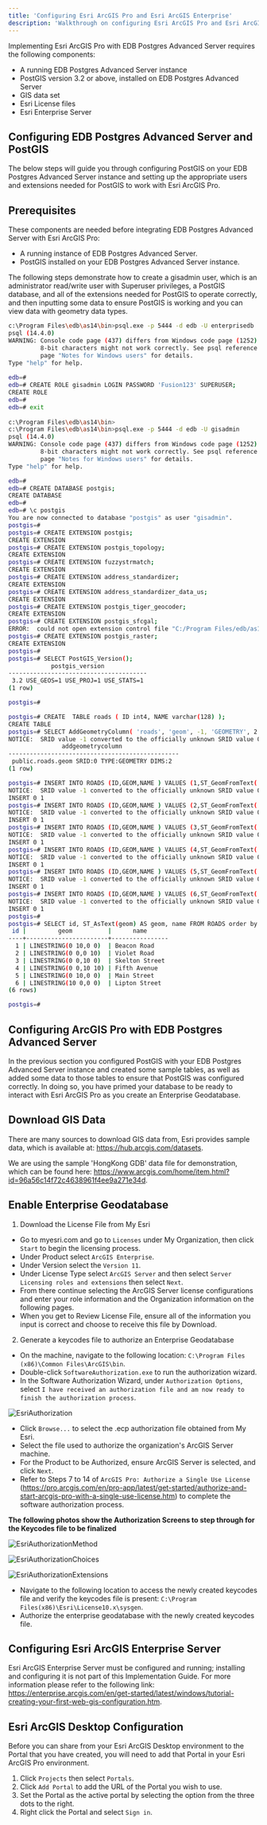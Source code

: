 ```yaml
---
title: 'Configuring Esri ArcGIS Pro and Esri ArcGIS Enterprise'
description: 'Walkthrough on configuring Esri ArcGIS Pro and Esri ArcGIS Enterprise'
---
```


Implementing Esri ArcGIS Pro with EDB Postgres Advanced Server requires the following components:

- A running EDB Postgres Advanced Server instance
- PostGIS version 3.2 or above, installed on EDB Postgres Advanced Server
- GIS data set
- Esri License files
- Esri Enterprise Server

## Configuring EDB Postgres Advanced Server and PostGIS
The below steps will guide you through configuring PostGIS on your EDB Postgres Advanced Server instance and setting up the appropriate users and extensions needed for PostGIS to work with Esri ArcGIS Pro.

## Prerequisites

These components are needed before integrating EDB Postgres Advanced Server with Esri ArcGIS Pro:
- A running instance of EDB Postgres Advanced Server.
- PostGIS installed on your EDB Postgres Advanced Server instance. 

The following steps demonstrate how to create a gisadmin user, which is an administrator read/write user with Superuser privileges, a PostGIS database, and all of the extensions needed for PostGIS to operate correctly, and then inputting some data to ensure PostGIS is working and you can view data with geometry data types.

```bash
c:\Program Files\edb\as14\bin>psql.exe -p 5444 -d edb -U enterprisedb
psql (14.4.0)
WARNING: Console code page (437) differs from Windows code page (1252)
         8-bit characters might not work correctly. See psql reference
         page "Notes for Windows users" for details.
Type "help" for help.
 
edb=#
edb=# CREATE ROLE gisadmin LOGIN PASSWORD 'Fusion123' SUPERUSER;
CREATE ROLE
edb=#
edb=# exit
 
c:\Program Files\edb\as14\bin>
c:\Program Files\edb\as14\bin>psql.exe -p 5444 -d edb -U gisadmin
psql (14.4.0)
WARNING: Console code page (437) differs from Windows code page (1252)
         8-bit characters might not work correctly. See psql reference
         page "Notes for Windows users" for details.
Type "help" for help.

edb=#
edb=# CREATE DATABASE postgis;
CREATE DATABASE
edb=#
edb=# \c postgis
You are now connected to database "postgis" as user "gisadmin".
postgis=#
postgis=# CREATE EXTENSION postgis;
CREATE EXTENSION
postgis=# CREATE EXTENSION postgis_topology;
CREATE EXTENSION
postgis=# CREATE EXTENSION fuzzystrmatch;
CREATE EXTENSION
postgis=# CREATE EXTENSION address_standardizer;
CREATE EXTENSION
postgis=# CREATE EXTENSION address_standardizer_data_us;
CREATE EXTENSION
postgis=# CREATE EXTENSION postgis_tiger_geocoder;
CREATE EXTENSION
postgis=# CREATE EXTENSION postgis_sfcgal;
ERROR:  could not open extension control file "C:/Program Files/edb/as14/share/extension/postgis_sfcgal.control": No such file or directory                  —THIS WILL NOT WORK WITH 2.* and above versions as per docs
postgis=# CREATE EXTENSION postgis_raster;
CREATE EXTENSION
postgis=#
postgis=# SELECT PostGIS_Version();
            postgis_version
---------------------------------------
 3.2 USE_GEOS=1 USE_PROJ=1 USE_STATS=1
(1 row)

postgis=#

postgis=# CREATE  TABLE roads ( ID int4, NAME varchar(128) );
CREATE TABLE
postgis=# SELECT AddGeometryColumn( 'roads', 'geom', -1, 'GEOMETRY', 2 );
NOTICE:  SRID value -1 converted to the officially unknown SRID value 0
               addgeometrycolumn
------------------------------------------------
 public.roads.geom SRID:0 TYPE:GEOMETRY DIMS:2
(1 row)

postgis=# INSERT INTO ROADS (ID,GEOM,NAME ) VALUES (1,ST_GeomFromText('LINESTRING(0 10,0 0)',-1),'Beacon Road');
NOTICE:  SRID value -1 converted to the officially unknown SRID value 0
INSERT 0 1
postgis=# INSERT INTO ROADS (ID,GEOM,NAME ) VALUES (2,ST_GeomFromText('LINESTRING(0 0,0 10)',-1),'Violet Road');
NOTICE:  SRID value -1 converted to the officially unknown SRID value 0
INSERT 0 1
postgis=# INSERT INTO ROADS (ID,GEOM,NAME ) VALUES (3,ST_GeomFromText('LINESTRING(0 0,10 0)',-1),'Skelton Street');
NOTICE:  SRID value -1 converted to the officially unknown SRID value 0
INSERT 0 1
postgis=# INSERT INTO ROADS (ID,GEOM,NAME ) VALUES (4,ST_GeomFromText('LINESTRING(0 0,10 10)',-1),'Fifth Avenue');
NOTICE:  SRID value -1 converted to the officially unknown SRID value 0
INSERT 0 1
postgis=# INSERT INTO ROADS (ID,GEOM,NAME ) VALUES (5,ST_GeomFromText('LINESTRING(0 10,0 0)',-1),'Main Street');
NOTICE:  SRID value -1 converted to the officially unknown SRID value 0
INSERT 0 1
postgis=# INSERT INTO ROADS (ID,GEOM,NAME ) VALUES (6,ST_GeomFromText('LINESTRING(10 0,0 0)',-1),'Lipton Street');
NOTICE:  SRID value -1 converted to the officially unknown SRID value 0
INSERT 0 1
postgis=#
postgis=# SELECT id, ST_AsText(geom) AS geom, name FROM ROADS order by id;
 id |         geom          |      name
----+-----------------------+----------------
  1 | LINESTRING(0 10,0 0)  | Beacon Road
  2 | LINESTRING(0 0,0 10)  | Violet Road
  3 | LINESTRING(0 0,10 0)  | Skelton Street
  4 | LINESTRING(0 0,10 10) | Fifth Avenue
  5 | LINESTRING(0 10,0 0)  | Main Street
  6 | LINESTRING(10 0,0 0)  | Lipton Street
(6 rows)

postgis=#

```

## Configuring ArcGIS Pro with EDB Postgres Advanced Server

In the previous section you configured PostGIS with your EDB Postgres Advanced Server instance and created some sample tables, as well as added some data to those tables to ensure that PostGIS was configured correctly.  In doing so, you have primed your database to be ready to interact with Esri ArcGIS Pro as you create an Enterprise Geodatabase.

## Download GIS Data

There are many sources to download GIS data from, Esri provides sample data, which is available at: https://hub.arcgis.com/datasets.

We are using the sample 'HongKong GDB' data file for demonstration, which can be found here: https://www.arcgis.com/home/item.html?id=96a56c14f72c4638961f4ee9a271e34d.

## Enable Enterprise Geodatabase

1. Download the License File from My Esri

  - Go to myesri.com and go to `Licenses` under My Organization, then click `Start` to begin the licensing process.
  - Under Product select `ArcGIS Enterprise`.
  - Under Version select the `Version 11`.
  - Under License Type select `ArcGIS Server` and then select `Server Licensing roles and extensions` then select `Next`. 
  - From there continue selecting the ArcGIS Server license configurations and enter your role information and the Organization information on the following pages.
  - When you get to Review License File, ensure all of the information you input is correct and choose to receive this file by Download.

2. Generate a keycodes file to authorize an Enterprise Geodatabase

  - On the machine, navigate to the following location: `C:\Program Files (x86)\Common Files\ArcGIS\bin`.
  - Double-click `SoftwareAuthorization.exe` to run the authorization wizard.
  - In the Software Authorization Wizard, under `Authorization Options`, select `I have received an authorization file and am now ready to finish the authorization process`.

![EsriAuthorization](Images/EsriAuthorization.png)

  - Click `Browse...` to select the .ecp authorization file obtained from My Esri. 
  - Select the file used to authorize the organization's ArcGIS Server machine.
  - For the Product to be Authorized, ensure ArcGIS Server is selected, and click `Next`.
  - Refer to Steps 7 to 14 of `ArcGIS Pro: Authorize a Single Use License` (https://pro.arcgis.com/en/pro-app/latest/get-started/authorize-and-start-arcgis-pro-with-a-single-use-license.htm) to complete the software authorization process.

**The following photos show the Authorization Screens to step through for the Keycodes file to be finalized**

![EsriAuthorizationMethod](Images/EsriAuthorizationMethod.png)

![EsriAuthorizationChoices](Images/EsriAuthorizationChoices.png)

![EsriAuthorizationExtensions](Images/EsriAuthorizationExtensions.png)

  - Navigate to the following location to access the newly created keycodes file and verify the keycodes file is present: `C:\Program Files(x86)\Esri\License10.x\sysgen`.
  - Authorize the enterprise geodatabase with the newly created keycodes file.

## Configuring Esri ArcGIS Enterprise Server

Esri ArcGIS Enterprise Server must be configured and running; installing and configuring it is not part of this Implementation Guide. For more information please refer to the following link:
https://enterprise.arcgis.com/en/get-started/latest/windows/tutorial-creating-your-first-web-gis-configuration.htm.

## Esri ArcGIS Desktop Configuration

Before you can share from your Esri ArcGIS Desktop environment to the Portal that you have created, you will need to add that Portal in your Esri ArcGIS Pro environment.
 
 1. Click `Projects` then select `Portals`.
 2. Click `Add Portal` to add the URL of the Portal you wish to use.
 3. Set the Portal as the active portal by selecting the option from the three dots to the right.
 4. Right click the Portal and select `Sign in`.